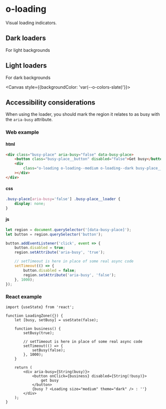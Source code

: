 
<Meta of={LoadingStories} />

# o-loading

Visual loading indicators.

## Dark loaders

For light backgrounds

<Canvas>
  <Story of={LoadingStories.DarkMini} />

  <Story of={LoadingStories.DarkSmall} />

  <Story of={LoadingStories.DarkMedium} />

  <Story of={LoadingStories.DarkLarge} />
</Canvas>

## Light loaders

For dark backgrounds

<Canvas style={{backgroundColor: 'var(--o-colors-slate)'}}>
  <Story of={LoadingStories.LightMini} />

  <Story of={LoadingStories.LightSmall} />

  <Story of={LoadingStories.LightMedium} />

  <Story of={LoadingStories.LightLarge} />
</Canvas>

## Accessibility considerations

When using the loader, you should mark the region it relates to as busy with
the `aria-busy` attribute.

### Web example

#### html

```html
<div class="busy-place" aria-busy="false" data-busy-place>
	<button class="busy-place__button" disabled="false">Get busy</button>
	<div
		class="o-loading o-loading--medium o-loading--dark busy-place__loader"
	></div>
</div>
```

#### css

```css
.busy-place[aria-busy='false'] .busy-place__loader {
	display: none;
}
```

#### js

```js
let region = document.querySelector('[data-busy-place]');
let button = region.querySelector('button');

button.addEventListener('click', event => {
	button.disabled = true;
	region.setAttribute('aria-busy', 'true');

	// setTimeout is here in place of some real async code
	setTimeout(() => {
		button.disabled = false;
		region.setAttribute('aria-busy', 'false');
	}, 1000);
});
```

### React example

```tsx
import {useState} from 'react';

function LoadingZone({}) {
	let [busy, setBusy] = useState(false);

	function business() {
		setBusy(true);

		// setTimeout is here in place of some real async code
		setTimeout(() => {
			setBusy(false);
		}, 1000);
	}

	return (
		<div aria-busy={String(busy)}>
			<button onClick={business} disabled={String(!busy)}>
				get busy
			</button>
			{busy ? <Loading size="medium" theme="dark" /> : ''}
		</div>
	);
}
```
